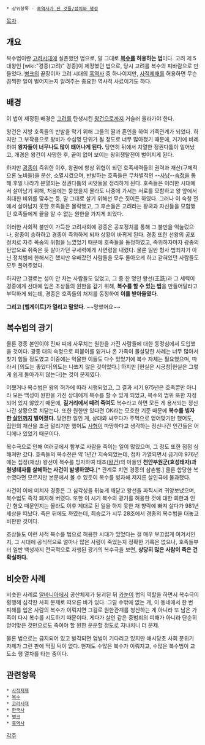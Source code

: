  * 상위항목 - [[흑역사가 된 것들/정치와 행정]]

[[목차]]

== 개요 ==
복수법이란 [[고려시대]]에 실존했던 법으로, 말 그대로 '''[[복수]]를 허용하는 법'''이다. 고려 제 5대왕인 [wiki:"경종(고려)" 경종]이 제정했던 법으로, 당시 고려를 복수의 피바람으로 만들었다. [[병크]]의 끝장이자 고려 시대의 [[흑역사]] 중 하나이지만, [[사적제재]]를 허용하면 무슨 끔찍한 일이 벌어지는지 알려주는 중요한 역사적 사료이기도 하다.

== 배경 ==
이 법이 제정된 배경은 [[고려]]를 탄생시킨 [[왕건]]으로까지 거슬러 올라가야 한다.

왕건은 지방 호족들의 반발을 막기 위해 그들의 딸과 혼인을 하여 가족관계가 되었다. 하지만 그 부작용으로 왕비가 수십명 단위가 될 정도로 너무 많아졌기 때문에, 거기에 비례하여 '''왕자들이 너무나도 많이 태어나게 된다.''' 당연히 뒤에서 치열한 정권다툼이 일어났고, 개경은 왕건이 사망한 후, 끝이 없어 보이는 왕위쟁탈전이 벌어지게 된다.

하지만 [[광종]]이 즉위한 이후, 왕권에 항상 위협이 되던 호족세력들의 권력과 재산(구체적으론 노비들)을 분산, 소멸시켰으며, 반발하는 호족들은 무차별적인 --[[사냥]]--[[숙청]]을 통해 후일 나라가 분열되는 정권다툼의 씨앗들을 정리하게 된다. 호족들은 이러한 시대에서 살아남기 위해, 처음에는 뭉쳤을지 몰라도 나중에 가서는 서로를 모함하고 왕 앞에서 최대한 비위를 맞추는 등, 말 그대로 살기 위해선 무슨 짓이든 하였다. 그러나 이 숙청 전에서 살아남지 못한 호족들은 몰락했고, 그 후손들은 고려라는 왕국과 자신들을 모함했던 호족들에게 끝을 알 수 없는 원한을 가지게 되었다.

이러한 사회적 불만이 가득찬 고려사회에 광종은 공포정치를 통해 그 불만을 억눌렀으나, 광종이 승하하고 경종이 즉위하게 되자 상황이 바뀌게 된다. 경종 또한 선왕의 공포정치로 자주 목숨의 위협을 느꼈었기 때문에 호족들을 동정하였고, 즉위하자마자 광종의 탄압으로 쥐죽은 듯 살아가던 구세력에게 사면령을 내렸다. 물론 일반 형사 범죄자가 아닌 정치범에 한해서긴 했지만 유배갔던 사람들을 모두 돌아오게 하고 갇혀있던 사람들도 모두 풀어주었다.

하지만 그걸로는 성이 안 차는 사람들도 있었고, 그 중 한 명인 왕선(王詵)과 그 세력이 경종에게 선대에 입은 조상들의 원한을 갚기 위해, '''복수를 할 수 있는 법'''을 만들어달라고 부탁하게 되는데, 경종은 호족들의 처지를 동정하여 '''이를 받아들였다.'''

'''그리고 [헬게이트]가 열리고 말았다.''' ~~망했어요~~

== 복수법의 광기 ==
물론 경종 본인이야 진짜 피에 사무치는 원한을 가진 사람들에 대한 동정심에서 도입했을 것이다. 광종 대의 숙청으로 피붙이를 잃거나 온 가족이 몰살당한 사례는 너무 많아서 찾기 힘들 정도였고 이중에는 억울한 이들도 다수 있었기에 복수 자체는 필요했으며, 따라서 [의도는 좋았다|의도는 나쁘지 않은 것이었다.] 하지만 [현실은 시궁창|현실은 그렇게 쉽게 돌아가지 않는다]는 것이 문제였다. 

어쨌거나 복수법은 왕의 허가에 따라 시행되었고, 그 결과 서기 975년은 호족뿐만 아니라 모든 백성이 원한을 가진 상대에게 복수를 할 수 있게 되었고, 복수의 범위 또한 지정되어 있지 않았기 때문에, '''길거리에서 때려 죽여도''' 복수라고 하면 모든 게 용서되는 정신나간 상황으로 치닫는다. 또한 원한만 있다면 OK라는 모호한 기준 때문에 '''복수를 빙자한 [[살인]]까지 벌어졌다.''' 당연한 일인 게, 상대와 싸우다가 주먹으로 얻어맞기만 했어도, 집안의 재산을 조금 털리기만 했어도 [[사형]]이 마땅하다고 생각하는 정신나간 인간들은 어디에나 있었기 때문이다. 

복수극으로 인해 여러곳에서 함부로 사람을 죽이는 일이 많았으며, 그 정도 또한 점점 심해져만 갔다. 호족들의 복수전은 약 1년간 지속되었는데, 점차 가열되면서 급기야 976년에는 집정(재상) 왕선이 복수를 빙자하여 태조([[왕건]])의 아들인 '''천안부원군(효성태자)과 원녕태자를 살해하는 사건이 발생하였다.'''[* 관계로 치면 경종의 삼촌뻘.] 물론 합당한 복수였다면 모르지만 본문에서 볼 수 있듯이 복수를 빙자해 저지른 살인극에 불과했다. 

사건이 이에 미치자 경종은 그 심각성을 뒤늦게 깨닫고 왕선을 파직시켜 귀양보냈으며, 복수법도 즉각 폐지해 버렸다. 또한 이 시기 복수의 광기를 허용한 것에 대한 회한과 인간 혐오 때문인지는 몰라도 이후 제대로 된 일을 하지 못한 채 향락에 빠져 살다가 981년 세상을 떠났다. 죽은 뒤에도 까였는데, 최승로가 시무 28조에서 경종의 복수법을 대놓고 비판한 것이다. 

조상들도 이런 사적 복수를 법으로 허용한 시대가 있었다는 걸 매우 부끄럽게 여겨서인지, 그 시대에 공식적으로 얼마나 많은 사람이 죽었는지 정확한 기록은 없으나, 호족들부터 일반 백성까지 전국적으로 자행된 광기의 복수극을 보면, '''상당히 많은 사람이 죽은 건 확실하다.'''

== 비슷한 사례 ==
비슷한 사례로 [[알바니아]]에서 공산체제가 붕괴된 뒤 [[카눈]]이 법의 역할을 하면서 복수극이 횡행해 심각한 사회 문제로 떠오른 바가 있다. 그럴 수밖에 없는 게, 이 동네에서 한 번 피해를 입은 사람의 복수가 이뤄지면 그걸로 원한관계를 청산하는 게 아니라 또 남은 가족이 다시 복수를 시도하기 때문이다. 게다가 살인 같은 중범죄의 피해가 아니라 단순히 얻어맞은 것만으로도 죽여야 할 원한 운운할 정도로 지나치니 더 문제. 

물론 법으로는 금지되어 있고 발각되면 엄벌이 기다리고 있지만 애시당초 사회 분위기 자체가 그런 판에 먹힐 턱이 없다. 현재도 수많은 복수가 이뤄지고, 수많은 복수범이 교도소 행 열차를 타는 중이다. 
== 관련항목 ==
 * [[사적제재]]
 * [[복수]]
 * [[고려시대]]
 * [[한국사]]
 * [[병크]]
 * [[흑역사]]

[[각주]]
